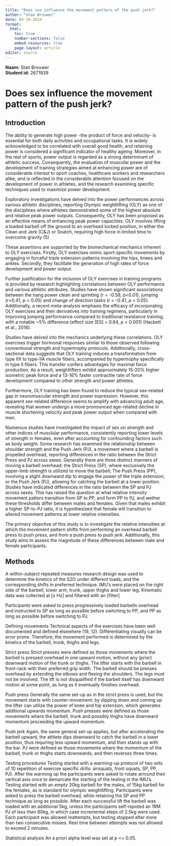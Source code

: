 ```yaml
---
title: "Does sex influence the movement pattern of the push jerk?"
author: "Stan Brouwer"
date: 04-19-2024
format:
  html:
    toc: true
    number-sections: false
    embed-resources: true
    page-layout: article
editor: source
---
```


**Naam:** Stan Brouwer\
**Student id:** 2671939\

# Does sex influence the movement pattern of the push jerk?


## Introduction

The ability to generate high power -the product of force and velocity- is essential for both daily activities and occupational tasks. It is widely acknowledged to be correlated with overall good health, and retaining power is considered a significant indicator of healthy ageing. Moreover, in the real of sports, power output is regarded as a strong determinant of athletic success. Consequently, the evaluation of muscular power and the development of training strategies aimed at enhancing power are of considerable interest to sport coaches, healthcare workers and researchers alike, and is reflected in the considerable attention focused on the development of power in athletes, and the research examining specific techniques used to maximize power development.

Exploratory investigations have delved into the power performances across various athletic disciplines, reporting Olympic weightlifting (OLY) as one of the disciplines where athletes demonstrated some of the highest absolute and relative peak power outputs. Consequently, OLY has been proposed as an effective means of enhancing peak power capacities. OLY involves lifting a loaded barbell off the ground to an overhead locked position, in either the Clean and Jerk (C&J) or Snatch, requiring high force in limited time to overcome gravity (5)

These assertions are supported by the biomechanical mechanics inherent to OLY exercises. Firstly, OLY exercises mimic sport-specific movements by engaging in forceful triple extension patterns involving the hips, knees and ankles. Secondly, they facilitate the generation of high rates of force development and power output.

Further justification for the inclusion of OLY exercises in training programs is provided by research highlighting correlations between OLY performance and various athletic attributes. Studies have shown significant associations between the hang power clean and sprinting (r = -0.58, p\<0.01), jumping (r=0.41, p \< 0.05) and change of direction tasks (r = -0.41, p \< 0.05). Additionally, a recent meta-analysis emphasis the efficacy of incorporating OLY exercises and their derivatives into training regimens, particularly in improving jumping performance compared to traditional resistance training, with a notable \~5% difference (effect size \[ES\] = 0.64, p \< 0.001) (Hackett et al., 2016).

Studies have delved into the mechanics underlying these correlations. OLY exercises trigger hormonal responses similar to those observed following conventional strength and hypertrophy protocols. Additionally, cross-sectional data suggests that OLY training induces a transformation from type IIX to type-IIA muscle fibers, accompanied by hypertrophy specifically in type II fibers. This transfer confers advantages for maximal force production. As a result, weightlifters exhibit approximately 15-20% higher isometric peak force and a 13-16% faster contractile rate of force development compared to other strength and power athletes.<unique aspects of weightlifting>

Furthermore, OLY training has been found to reduce the typical sex-related gap in neuromuscular strength and power expression. However, this apparent sex-related difference seems to amplify with advancing adult age, revealing that women undergo a more pronounced age-related decline in muscle shortening velocity and peak power output when compared with men.

Numerous studies have investigated the impact of sex on strength and other indices of musclular performance, consistently reporting lower levels of strength in females, even after accounting for confounding factors such as body weight. Some research has examined the relationship between shoulder strength and the Push Jerk (PJ), a movement where a barbell is propelled overhead, reporting differences in the ratio between the Strict Press and PJ across sexes. Generally there are three distinct manners of moving a barbell overhead: the Strict Press (SP), where exclusively the upper-limb strength is utilized to move the barbell; The Push Press (PP), involving a slight downward dip to engage the power of the triple extension; or the Push Jerk (PJ), allowing for catching the barbell at a lower position. Studies have indicated differences in the ratio between the SP and PJ across sexes. This has raised the question at what relative intensity movement patters transition from SP to PP, and form PP to PJ, and wether these thresholds differ between males and females. Given that males exhibit a higher SP-to-PJ ratio, it is hypothesized that female will transition to altered movement patterns at lower relative intensities.

The primary objective of this study is to investigate the relative intensities at which the movement pattern shifts from performing an overhead barbell press to push press, and from a push press to push jerk. Additionally, this study aims to assess the magnitude of these differences between male and female participants.

## Methods

A within-subject repeated measures research design was used to determine the kinetics of the S2O under different loads, and the corresponding shifts in preferred technique. IMU’s were placed on the right side of the barbell, lower arm, trunk, upper thighs and lower leg. Kinematic data was collected at \[x Hz\] and filtered with an \[filter\]

Participants were asked to press progressively loaded barbells overhead and instructed to SP as long as possible before switching to PP, and PP as long as possible before switching to PJ.

Defining movements Technical aspects of the exercises have been well documented and defined elsewhere (19, 12). Differentiating visually can be error prone. Therefore, the movement performed is determined by the kinetics of the barbell, trunk, thighs and legs.

Strict press Strict presses were defined as those movements where the barbell is pressed overhead in one upward motion, without any (prior) downward motion of the trunk or thighs. The lifter starts with the barbell in front-rack with their preferred grip width. The barbell should be presses overhead by extending the elbows and flexing the shoulders. The legs must not be involved. The lift is not disqualified if the barbell itself has downward motion at some point, as long as it eventually finishes overhead.

Push press Generally the same set-up as in the strict press is used, but the movement starts with counter-movement: by dipping down and coming up the lifter can utilize the power of knee and hip extension, which generates additional upwards momentum. Push presses were defined as those movements where the barbell, trunk and possibly thighs have downward momentum proceeding the upward momentum.

Push jerk Again, the same general set-up applies, but after accelerating the barbell upward, the athlete dips downward to catch the barbell in a lower position, thus requiring less upward momentum, and then stands up with the bar. PJ were defined as those movements where the momentum of the barbell, trunk or thighs starts downwards, and then reverses three times.

Testing procedures Testing started with a warming-up protocol of two sets of 10 repetition of exercise specific drills: airsquats, front squats, SP, PP, PJ). After the warming up the participants were asked to rotate arround their vertical axis once to demarcate the starting of the testing in the IMU’s. Testing started with an empty 20kg barbell for the males, of 15kg barbell for the females, as is standard for olympic weightlifting. Participants were asked to press the barbell overhead, while retaining the SP and PP technique as long as possible. After each successful lift the barbell was loaded with an additional 5kg, unless the participants self-repoted an 1RM PJ of less then 80kg, in which case incremental steps of 2.5kg were used. Each participant was allowed reattempts, but testing stopped after more than two consecutive misses. Rest time between attempts was not allowed to exceed 2 minutes.

Statistical analysis An a priori alpha level was set at p \<= 0.05.
